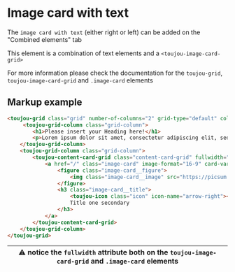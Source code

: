# Image card with text
The `image card with text` (either right or left) can be added on the "Combined elements" tab

This element is a combination of text elements and a `<toujou-image-card-grid>`

For more information please check the documentation for the `toujou-grid`, `toujou-image-card-grid` and `.image-card` elements

## Markup example
```html
<toujou-grid class="grid" number-of-columns="2" grid-type="default" column-layout="default">
     <toujou-grid-column class="grid-column">
        <h1>Please insert your Heading here!</h1>
        <p>Lorem ipsum dolor sit amet, consectetur adipiscing elit, sed do eiusmod tempor incididunt ut labore et dolore magna aliqua. Quis blandit turpis cursus in hac habitasse. Integer quis auctor elit sed vulputate mi sit amet mauris. Dictum at tempor commodo ullamcorper. At auctor urna nunc id cursus metus. Non blandit massa enim nec dui nunc mattis enim ut. Placerat vestibulum lectus mauris ultrices eros in cursus. Id porta nibh venenatis cras sed. Est velit egestas dui id ornare arcu odio ut. Praesent semper feugiat nibh sed pulvinar proin gravida. Nec dui nunc mattis enim ut tellus elementum sagittis. Urna duis convallis convallis tellus. Elit scelerisque mauris pellentesque pulvinar pellentesque habitant. Adipiscing enim eu turpis egestas pretium. At elementum eu facilisis sed odio morbi quis commodo odio. Diam quis enim lobortis scelerisque fermentum dui faucibus. Dictum fusce ut placerat orci nulla pellentesque dignissim enim sit. Sed faucibus turpis in eu mi bibendum neque egestas. Elementum eu facilisis sed odio morbi quis. Quisque id diam vel quam elementum pulvinar etiam non quam.</p>
    </toujou-grid-column>
    <toujou-grid-column class="grid-column">
        <toujou-content-card-grid class="content-card-grid" fullwidth="">
            <a href="/" class="image-card" image-format="16-9" card-variant="secondary">
                <figure class="image-card__figure">
                    <img class="image-card__image" src="https://picsum.photos/640/640">
                </figure>
                <h3 class="image-card__title">
                    <toujou-icon class="icon" icon-name="arrow-right"></toujou-icon>
                    Title one secondary
                </h3>
            </a>
        </toujou-content-card-grid>
    </toujou-grid-column>
</toujou-grid>
```

| ⚠ notice the `fullwidth` attribute both on the `toujou-image-card-grid` and `.image-card` elements |
|-----------------------------------------------------------------------------------------------|